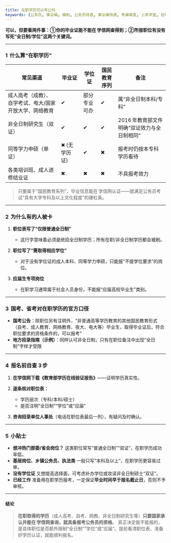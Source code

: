 ```yaml
---
title: 在职学历可以考公吗
keywords: [公务员, 事业编, 编制, 公务员待遇, 事业编待遇, 考编难度, 上岸学堂, 在职学历可以考公吗]
---
```




**可以，但要看两件事：①你的毕业证能不能在 学信网查得到；②所报职位有没有写死“全日制/学位”这两个关键词。**

---

### 1  什么算“在职学历”

| 常见渠道                         | 毕业证      | 学位证    | 国民教育序列 | 备注                                    |
| ---------------------------- | -------- | ------ | ------ | ------------------------------------- |
| 成人高考（成教）、自学考试、电大/国家开放大学、网络教育 | ✔        | 部分专业可办 | ✔      | 属“非全日制本科/专科”                          |
| 非全日制研究生（双证）                  | ✔        | ✔      | ✔      | 2016 年教育部文件明确“双证效力与全日制相同”  |
| 同等学力申硕（单证）                   | ✖ (无学历证) | ✔      | ✖      | 报考时仍按本专科学历看待                          |
| 各类培训班、成人进修结业证                | ✖        | ✖      | ✖      | 不具报考效力                                |

> 只要属于“国民教育系列”，毕业信息能在 学信网认证——就满足公务员考试“具有大学专科及以上文化程度”的硬杠条。

---

### 2  为什么有的人被卡

1. **职位表写了“仅限普通全日制”**

   * 这行字意味着必须是统招全日制学历；所有在职/非全日制学历都会被刷。
2. **职位写了“需取得相应学位”**

   * 对于没有学位证的成人本科、同等学力申硕，只能报“不提学位要求”的岗位。
3. **应届生专项岗位**

   * 在职学习通常属于社会人员身份，不能报“应届高校毕业生”类别。

---

### 3  国考、省考对在职学历的官方口径

* **国考公告**：除职位另有注明外，“非普通高等学历教育的其他国民教育形式（自考、成人教育、网络教育、夜大、电大等）毕业生，取得毕业证后，符合职位要求的资格条件的，可以报考”
* **地方招录指南（示例）**：同样认可非全日制，只有在职位备注中出现“全日制”字样才受限

---

### 4  报名前自查 3 步

1. **在学信网下载《教育部学历在线验证报告》**——证明学历真实性。
2. **逐条核对职位表：**

   * 学历层次（专科/本科/硕士）
   * 是否注明“全日制”“学位”或“应届”
3. **咨询招录单位人事处**（电话在职位表最后一列），有疑问及时确认。

---

### 5  小贴士

* **想冲热门部委/省会岗位？** 这类职位常写“普通全日制”“双证”，在职学历成功率低。
* **基层岗位、乡镇公务员、执法类** 一般只写“本科及以上”，在职学历更容易过审。
* **没有学位证** 又想提高选择面，可考虑补办学位或攻读非全日制硕士“双证”。
* **已经工作** 准备用在职学历报考，一定保证**毕业时间早于报名截止日**，否则不予审核。

---

#### 结论

> **在职取得的学历**（成人高考、自考、网教、非全日制研究生等）**只要国家承认并能在 学信网查询，就具备报考公务员的资格**。
> 真正决定能不能报的，是具体职位是否额外限制“全日制”“学位”或“应届”。提前看清职位表、准备好学历认证，就能顺利报名。

<FollowMe />